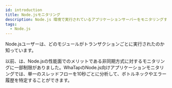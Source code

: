 ```yaml
---
id: introduction
title: Node.jsモニタリング
description: Node.js 環境で実行されているアプリケーションサーバーをモニタリングすることができます。
tags:
  - Node.js
---
```



Node.jsユーザーは、どのモジュールがトランザクションごとに実行されたのか知っています。

以前、は、Node.jsの性能面でのメリットである非同期方式に対するモニタリングに一部制限がありました。WhaTapのNode.js向けアプリケーションモニタリングでは、単一のスレッドフローを10秒ごとに分析して、ボトルネックやエラー履歴を特定することができます。


<Apmcommonintro />

